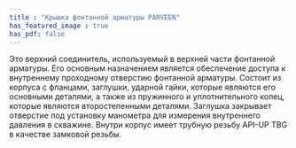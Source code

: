 ```yaml
---
title : "Крышка фонтанной арматуры PARVEEN"
has_featured_image : true
has_pdf: false
---
```


Это верхний соединитель, используемый в верхней части фонтанной арматуры. Его основным назначением является обеспечение доступа к внутреннему проходному отверстию фонтанной арматуры. Состоит из корпуса с фланцами, заглушки, ударной гайки, которые являются его основными деталями, а также из пружинного и уплотнительного колец, которые являются второстепенными деталями. Заглушка закрывает отверстие под установку манометра для измерения внутреннего давления в скважине. Внутри корпус имеет трубную резьбу API-UP TBG в качестве замковой резьбы.